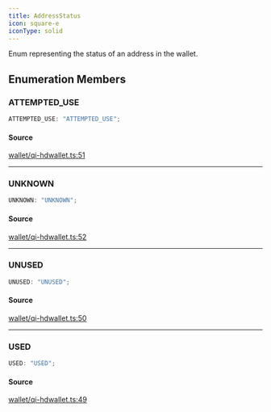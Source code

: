 ```yaml
---
title: AddressStatus
icon: square-e
iconType: solid
---
```


Enum representing the status of an address in the wallet.

## Enumeration Members

### ATTEMPTED\_USE

```ts
ATTEMPTED_USE: "ATTEMPTED_USE";
```

#### Source

[wallet/qi-hdwallet.ts:51](https://github.com/dominant-strategies/quais.js/blob/ee02936aba09408559e9681b2940de1545f73064/src/wallet/qi-hdwallet.ts#L51)

***

### UNKNOWN

```ts
UNKNOWN: "UNKNOWN";
```

#### Source

[wallet/qi-hdwallet.ts:52](https://github.com/dominant-strategies/quais.js/blob/ee02936aba09408559e9681b2940de1545f73064/src/wallet/qi-hdwallet.ts#L52)

***

### UNUSED

```ts
UNUSED: "UNUSED";
```

#### Source

[wallet/qi-hdwallet.ts:50](https://github.com/dominant-strategies/quais.js/blob/ee02936aba09408559e9681b2940de1545f73064/src/wallet/qi-hdwallet.ts#L50)

***

### USED

```ts
USED: "USED";
```

#### Source

[wallet/qi-hdwallet.ts:49](https://github.com/dominant-strategies/quais.js/blob/ee02936aba09408559e9681b2940de1545f73064/src/wallet/qi-hdwallet.ts#L49)
